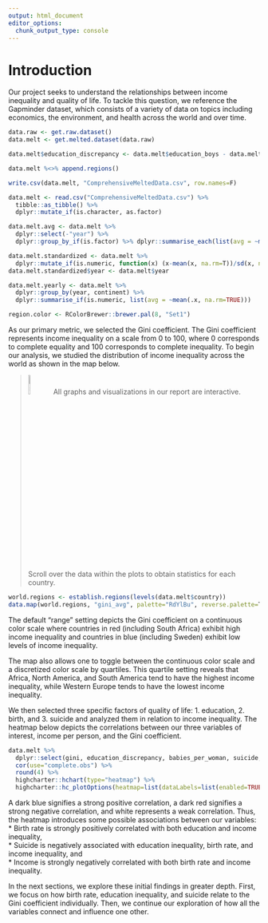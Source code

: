 ```yaml
---
output: html_document
editor_options: 
  chunk_output_type: console
---
```

# Introduction

Our project seeks to understand the relationships between income inequality and quality of life. To tackle this question, we reference the Gapminder dataset, which consists of a variety of data on topics including economics, the environment, and health across the world and over time. 

```r
data.raw <- get.raw.dataset()
data.melt <- get.melted.dataset(data.raw)

data.melt$education_discrepancy <- data.melt$education_boys - data.melt$education_girls

data.melt %<>% append.regions()

write.csv(data.melt, "ComprehensiveMeltedData.csv", row.names=F)
```


```r
data.melt <- read.csv("ComprehensiveMeltedData.csv") %>%
  tibble::as_tibble() %>%
  dplyr::mutate_if(is.character, as.factor)

data.melt.avg <- data.melt %>% 
  dplyr::select(-"year") %>% 
  dplyr::group_by_if(is.factor) %>% dplyr::summarise_each(list(avg = ~mean(.x, na.rm=T)))

data.melt.standardized <- data.melt %>% 
  dplyr::mutate_if(is.numeric, function(x) (x-mean(x, na.rm=T))/sd(x, na.rm=T))
data.melt.standardized$year <- data.melt$year

data.melt.yearly <- data.melt %>%
  dplyr::group_by(year, continent) %>%
  dplyr::summarise_if(is.numeric, list(avg = ~mean(.x, na.rm=TRUE)))

region.color <- RColorBrewer::brewer.pal(8, "Set1")
```

As our primary metric, we selected the Gini coefficient. The Gini coefficient represents income inequality on a scale from 0 to 100, where 0 corresponds to complete equality and 100 corresponds to complete inequality. To begin our analysis, we studied the distribution of income inequality across the world as shown in the map below.   

> ![sticky-note with remember written on it](https://cdn.pixabay.com/photo/2016/12/21/05/44/reminder-1922255_1280.png){width=10%}
> All graphs and visualizations in our report are interactive. Scroll over the data within the plots to obtain statistics for each country.  

```r
world.regions <- establish.regions(levels(data.melt$country))
data.map(world.regions, "gini_avg", palette="RdYlBu", reverse.palette=T, domain.stretch=F)
```

The default “range” setting depicts the Gini coefficient on a continuous color scale where countries in red (including South Africa) exhibit high income inequality and countries in blue (including Sweden) exhibit low levels of income inequality.   

The map also allows one to toggle between the continuous color scale and a discretized color scale by quartiles. This quartile setting reveals that Africa, North America, and South America tend to have the highest income inequality, while Western Europe tends to have the lowest income inequality.   

We then selected three specific factors of quality of life: 1. education, 2. birth, and 3. suicide and analyzed them in relation to income inequality. The heatmap below depicts the correlations between our three variables of interest, income per person, and the Gini coefficient.  

```r
data.melt %>% 
  dplyr::select(gini, education_discrepancy, babies_per_woman, suicide, income) %>% 
  cor(use="complete.obs") %>% 
  round(4) %>%
  highcharter::hchart(type="heatmap") %>%
  highcharter::hc_plotOptions(heatmap=list(dataLabels=list(enabled=TRUE)))
```

A dark blue signifies a strong positive correlation, a dark red signifies a strong negative correlation, and white represents a weak correlation. Thus, the heatmap introduces some possible associations between our variables:   
  * Birth rate is strongly positively correlated with both education and income inequality,  
  * Suicide is negatively associated with education inequality, birth rate, and income inequality, and  
  * Income is strongly negatively correlated with both birth rate and income inequality.  

In the next sections, we explore these initial findings in greater depth. First, we focus on how birth rate, education inequality, and suicide relate to the Gini coefficient individually. Then, we continue our exploration of how all the variables connect and influence one other.  
